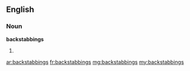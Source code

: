 ==English==

===Noun===
'''backstabbings'''

# {{plural of|backstabbing}}

[[ar:backstabbings]]
[[fr:backstabbings]]
[[mg:backstabbings]]
[[my:backstabbings]]